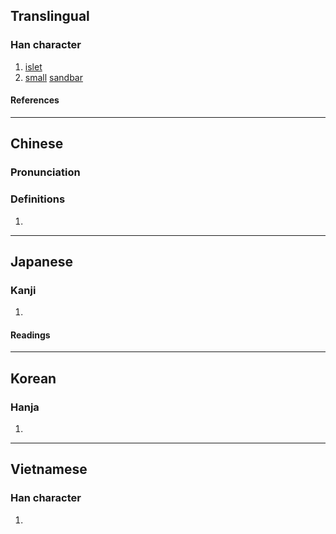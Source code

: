 {{character info}}
==Translingual==

===Han character===
{{Han char|rn=85|rad=水|as=04|sn=7|four=31110|canj=EYLM|ids=⿰氵止}}

# [[islet]]
# [[small]] [[sandbar]]

====References====
{{Han ref|kx=0612.010|dkj=17213|dj=1005.040|hdz=31562.060|uh=6C9A}}

----

==Chinese==
{{zh-forms}}

===Pronunciation===
{{zh-pron
|m=zhǐ
|c=zi2
|mc=y
|oc=y
|ma=
|cat=n
}}

===Definitions===
{{zh-hanzi}}

# {{rfdef|zh}}

----

==Japanese==

===Kanji===
{{ja-kanji|grade=|rs=水04}}

# {{rfdef|ja|sort=水04}}

====Readings====
{{ja-readings
|goon=し
|kanon=し
|kun=なぎさ
}}

----

==Korean==

===Hanja===
{{ko-hanja|지}}

# {{rfdef|ko|sort=水04}}

----

==Vietnamese==

===Han character===
{{vi-readings|rs=水04|reading=chảy}}

# {{rfdef|vi|sort=水04}}